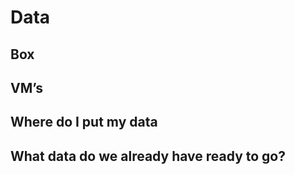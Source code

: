 # Data {-}

## Box

## VM's

## Where do I put my data

## What data do we already have ready to go?
